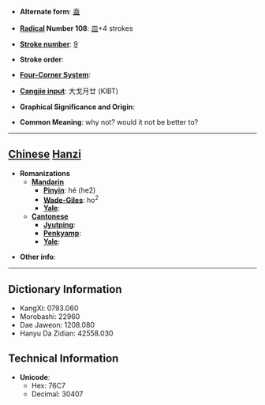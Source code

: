 * '''Alternate form''': [[盍]]

* '''[[Wiktionary:Chinese radical index| Radical]] Number 108''': [[Wiktionary:Chinese radical index 皿|皿]]+4 strokes

* '''[[Wiktionary:Chinese total strokes index|Stroke number]]''': [[Wiktionary:Chinese total strokes index 9|9]]

* '''Stroke order''': 

* '''[[Wiktionary:Chinese four corner index|Four-Corner System]]''': 

* '''[[Wiktionary:Chinese Cangjie index|Cangjie input]]''': 大戈月廿 (KIBT)

* '''Graphical Significance and Origin''': 

* '''Common Meaning''': why not? would it not be better to?

----

== [[Chinese]] [[Hanzi]] ==

* '''Romanizations'''
** '''[[Mandarin]]'''
*** '''[[Pinyin]]''': hé (he2)
*** '''[[Wade-Giles]]''': ho<sup>2</sup>
*** '''[[Yale]]''': 
** '''[[Cantonese]]'''
*** '''[[Jyutping]]''':
*** '''[[Penkyamp]]''': 
*** '''[[Yale]]''': 

* '''Other info''': 

----

== Dictionary Information ==

* KangXi: 0793.060
* Morobashi: 22960
* Dae Jaweon: 1208.080
* Hanyu Da Zidian: 42558.030

== Technical Information ==

* '''Unicode''':
** Hex: 76C7
** Decimal: 30407